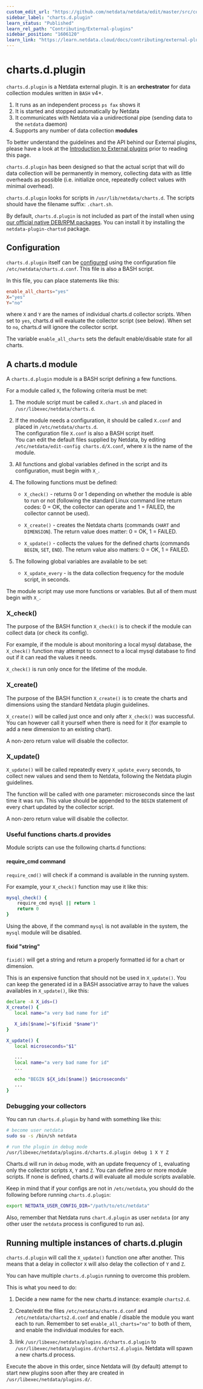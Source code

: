 ```yaml
---
custom_edit_url: "https://github.com/netdata/netdata/edit/master/src/collectors/charts.d.plugin/README.md"
sidebar_label: "charts.d.plugin"
learn_status: "Published"
learn_rel_path: "Contributing/External-plugins"
sidebar_position: "1606120"
learn_link: "https://learn.netdata.cloud/docs/contributing/external-plugins/charts.d.plugin"
---
```


# charts.d.plugin

`charts.d.plugin` is a Netdata external plugin. It is an **orchestrator** for data collection modules written in `BASH` v4+.

1. It runs as an independent process `ps fax` shows it
2. It is started and stopped automatically by Netdata
3. It communicates with Netdata via a unidirectional pipe (sending data to the `netdata` daemon)
4. Supports any number of data collection **modules**

To better understand the guidelines and the API behind our External plugins, please have a look at the [Introduction to External plugins](/docs/contributing/external-plugins) prior to reading this page.


`charts.d.plugin` has been designed so that the actual script that will do data collection will be permanently in
memory, collecting data with as little overheads as possible
(i.e. initialize once, repeatedly collect values with minimal overhead).

`charts.d.plugin` looks for scripts in `/usr/lib/netdata/charts.d`.
The scripts should have the filename suffix: `.chart.sh`.

By default, `charts.d.plugin` is not included as part of the install when using [our official native DEB/RPM packages](/docs/installing/native-linux-distribution-packages). You can install it by installing the `netdata-plugin-chartsd` package.

## Configuration

`charts.d.plugin` itself can be [configured](/docs/configuring/configuration#use-edit-config-to-edit-configuration-files) using the configuration file `/etc/netdata/charts.d.conf`. This file is also a BASH script.

In this file, you can place statements like this:

```conf
enable_all_charts="yes"
X="yes"
Y="no"
```

where `X` and `Y` are the names of individual charts.d collector scripts.
When set to `yes`, charts.d will evaluate the collector script (see below).
When set to `no`, charts.d will ignore the collector script.

The variable `enable_all_charts` sets the default enable/disable state for all charts.

## A charts.d module

A `charts.d.plugin` module is a BASH script defining a few functions.

For a module called `X`, the following criteria must be met:

1. The module script must be called `X.chart.sh` and placed in `/usr/libexec/netdata/charts.d`.

2. If the module needs a configuration, it should be called `X.conf` and placed in `/etc/netdata/charts.d`.  
    The configuration file `X.conf` is also a BASH script itself.  
    You can edit the default files supplied by Netdata, by editing `/etc/netdata/edit-config charts.d/X.conf`, where `X` is the name of the module.

3. All functions and global variables defined in the script and its configuration, must begin with `X_`.

4. The following functions must be defined:

    - `X_check()` - returns 0 or 1 depending on whether the module is able to run or not
         (following the standard Linux command line return codes: 0 = OK, the collector can operate and 1 = FAILED,
         the collector cannot be used).

    - `X_create()` - creates the Netdata charts (commands `CHART` and `DIMENSION`).
         The return value does matter: 0 = OK, 1 = FAILED.

    - `X_update()` - collects the values for the defined charts (commands `BEGIN`, `SET`, `END`).
         The return value also matters: 0 = OK, 1 = FAILED.

5. The following global variables are available to be set:
    - `X_update_every` - is the data collection frequency for the module script, in seconds.

The module script may use more functions or variables. But all of them must begin with `X_`.

### X_check()

The purpose of the BASH function `X_check()` is to check if the module can collect data (or check its config).

For example, if the module is about monitoring a local mysql database, the `X_check()` function may attempt to
connect to a local mysql database to find out if it can read the values it needs.

`X_check()` is run only once for the lifetime of the module.

### X_create()

The purpose of the BASH function `X_create()` is to create the charts and dimensions using the standard Netdata
plugin guidelines.

`X_create()` will be called just once and only after `X_check()` was successful.
You can however call it yourself when there is need for it (for example to add a new dimension to an existing chart).

A non-zero return value will disable the collector.

### X_update()

`X_update()` will be called repeatedly every `X_update_every` seconds, to collect new values and send them to Netdata,
following the Netdata plugin guidelines.

The function will be called with one parameter: microseconds since the last time it was run. This value should be
appended to the `BEGIN` statement of every chart updated by the collector script.

A non-zero return value will disable the collector.

### Useful functions charts.d provides

Module scripts can use the following charts.d functions:

#### require_cmd command

`require_cmd()` will check if a command is available in the running system.

For example, your `X_check()` function may use it like this:

```sh
mysql_check() {
    require_cmd mysql || return 1
    return 0
}
```

Using the above, if the command `mysql` is not available in the system, the `mysql` module will be disabled.

#### fixid "string"

`fixid()` will get a string and return a properly formatted id for a chart or dimension.

This is an expensive function that should not be used in `X_update()`.
You can keep the generated id in a BASH associative array to have the values availables in `X_update()`, like this:

```sh
declare -A X_ids=()
X_create() {
   local name="a very bad name for id"

   X_ids[$name]="$(fixid "$name")"
}

X_update() {
   local microseconds="$1"

   ...
   local name="a very bad name for id"
   ...

   echo "BEGIN ${X_ids[$name]} $microseconds"
   ...
}
```

### Debugging your collectors

You can run `charts.d.plugin` by hand with something like this:

```sh
# become user netdata
sudo su -s /bin/sh netdata

# run the plugin in debug mode
/usr/libexec/netdata/plugins.d/charts.d.plugin debug 1 X Y Z
```

Charts.d will run in `debug` mode, with an update frequency of `1`, evaluating only the collector scripts
`X`, `Y` and `Z`. You can define zero or more module scripts. If none is defined, charts.d will evaluate all
module scripts available.

Keep in mind that if your configs are not in `/etc/netdata`, you should do the following before running
`charts.d.plugin`:

```sh
export NETDATA_USER_CONFIG_DIR="/path/to/etc/netdata"
```

Also, remember that Netdata runs `chart.d.plugin` as user `netdata` (or any other user the `netdata` process is configured to run as).

## Running multiple instances of charts.d.plugin

`charts.d.plugin` will call the `X_update()` function one after another. This means that a delay in collector `X`
will also delay the collection of `Y` and `Z`.

You can have multiple `charts.d.plugin` running to overcome this problem.

This is what you need to do:

1. Decide a new name for the new charts.d instance: example `charts2.d`.

2. Create/edit the files `/etc/netdata/charts.d.conf` and `/etc/netdata/charts2.d.conf` and enable / disable the
    module you want each to run. Remember to set `enable_all_charts="no"` to both of them, and enable the individual
    modules for each.

3. link `/usr/libexec/netdata/plugins.d/charts.d.plugin` to `/usr/libexec/netdata/plugins.d/charts2.d.plugin`.
    Netdata will spawn a new charts.d process.

Execute the above in this order, since Netdata will (by default) attempt to start new plugins soon after they are
created in `/usr/libexec/netdata/plugins.d/`.
